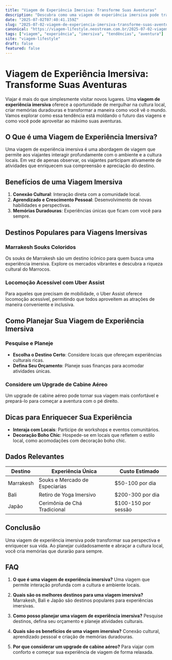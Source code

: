 ```yaml
---
title: "Viagem de Experiência Imersiva: Transforme Suas Aventuras"
description: "Descubra como uma viagem de experiência imersiva pode transformar suas aventuras em memórias inesquecíveis. Explore tendências e dicas práticas."
date: "2025-07-02T07:40:41.159Z"
slug: "2025-07-02-viagem-de-experiencia-imersiva-transforme-suas-aventuras"
canonical: "https://viagem-lifestyle.neostream.com.br/2025-07-02-viagem-de-experiencia-imersiva-transforme-suas-aventuras"
tags: ["viagem", "experiência", "imersiva", "tendências", "aventura"]
site: "viagem-lifestyle"
draft: false
featured: false
---
```


# Viagem de Experiência Imersiva: Transforme Suas Aventuras

Viajar é mais do que simplesmente visitar novos lugares. Uma **viagem de experiência imersiva** oferece a oportunidade de mergulhar na cultura local, criar memórias duradouras e transformar a maneira como você vê o mundo. Vamos explorar como essa tendência está moldando o futuro das viagens e como você pode aproveitar ao máximo suas aventuras.

## O Que é uma Viagem de Experiência Imersiva?

Uma viagem de experiência imersiva é uma abordagem de viagem que permite aos viajantes interagir profundamente com o ambiente e a cultura locais. Em vez de apenas observar, os viajantes participam ativamente de atividades que enriquecem sua compreensão e apreciação do destino.

## Benefícios de uma Viagem Imersiva

1. **Conexão Cultural**: Interação direta com a comunidade local.
2. **Aprendizado e Crescimento Pessoal**: Desenvolvimento de novas habilidades e perspectivas.
3. **Memórias Duradouras**: Experiências únicas que ficam com você para sempre.

## Destinos Populares para Viagens Imersivas

### Marrakesh Souks Coloridos

Os souks de Marrakesh são um destino icônico para quem busca uma experiência imersiva. Explore os mercados vibrantes e descubra a riqueza cultural do Marrocos.

### Locomoção Acessível com Uber Assist

Para aqueles que precisam de mobilidade, o Uber Assist oferece locomoção acessível, permitindo que todos aproveitem as atrações de maneira conveniente e inclusiva.

## Como Planejar Sua Viagem de Experiência Imersiva

### Pesquise e Planeje

- **Escolha o Destino Certo**: Considere locais que ofereçam experiências culturais ricas.
- **Defina Seu Orçamento**: Planeje suas finanças para acomodar atividades únicas.

### Considere um Upgrade de Cabine Aéreo

Um upgrade de cabine aéreo pode tornar sua viagem mais confortável e prepará-lo para começar a aventura com o pé direito.

## Dicas para Enriquecer Sua Experiência

- **Interaja com Locais**: Participe de workshops e eventos comunitários.
- **Decoração Boho Chic**: Hospede-se em locais que refletem o estilo local, como acomodações com decoração boho chic.

## Dados Relevantes

| Destino           | Experiência Única                     | Custo Estimado |
|-------------------|---------------------------------------|----------------|
| Marrakesh         | Souks e Mercado de Especiarias        | $50-100 por dia|
| Bali              | Retiro de Yoga Imersivo               | $200-300 por dia|
| Japão             | Cerimônia de Chá Tradicional          | $100-150 por sessão|

## Conclusão

Uma viagem de experiência imersiva pode transformar sua perspectiva e enriquecer sua vida. Ao planejar cuidadosamente e abraçar a cultura local, você cria memórias que durarão para sempre.

## FAQ

1. **O que é uma viagem de experiência imersiva?**
   Uma viagem que permite interação profunda com a cultura e ambiente locais.

2. **Quais são os melhores destinos para uma viagem imersiva?**
   Marrakesh, Bali e Japão são destinos populares para experiências imersivas.

3. **Como posso planejar uma viagem de experiência imersiva?**
   Pesquise destinos, defina seu orçamento e planeje atividades culturais.

4. **Quais são os benefícios de uma viagem imersiva?**
   Conexão cultural, aprendizado pessoal e criação de memórias duradouras.

5. **Por que considerar um upgrade de cabine aéreo?**
   Para viajar com conforto e começar sua experiência de viagem de forma relaxada.